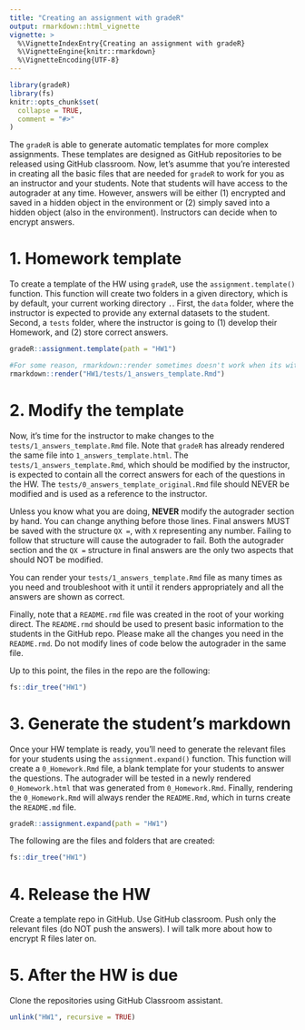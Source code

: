 ```yaml
---
title: "Creating an assignment with gradeR"
output: rmarkdown::html_vignette
vignette: >
  %\VignetteIndexEntry{Creating an assignment with gradeR}
  %\VignetteEngine{knitr::rmarkdown}
  %\VignetteEncoding{UTF-8}
---
```


```r
library(gradeR)
library(fs)
knitr::opts_chunk$set(
  collapse = TRUE,
  comment = "#>"
)
```


The `gradeR` is able to generate automatic templates for more complex assignments. These templates are designed as GitHub repositories to be released using GitHub classroom. Now, let's asumme that you're interested in creating all the basic files that are needed for `gradeR` to work for you as an instructor and your students. Note that students will have access to the autograder at any time. However, answers will be either (1) encrypted and saved in a hidden object in the environment or (2) simply saved into a hidden object (also in the environment). Instructors can decide when to encrypt answers. 

# 1. Homework template

To create a template of the HW using `gradeR`, use the `assignment.template()` function. This function will create two folders in a given directory, which is by default, your current working directory `.`. First, the `data` folder, where the instructor is expected to provide any external datasets to the student. Second, a `tests` folder, where the instructor is going to (1) develop their Homework, and (2) store correct answers.

```r
gradeR::assignment.template(path = "HW1")
```


```r
#For some reason, rmarkdown::render sometimes doesn't work when its within a function and it's being called also using rmarkdown::render
rmarkdown::render("HW1/tests/1_answers_template.Rmd")
```


# 2. Modify the template

Now, it's time for the instructor to make changes to the `tests/1_answers_template.Rmd` file. Note that `gradeR` has already rendered the same file into `1_answers_template.html`. The `tests/1_answers_template.Rmd`, which should be modified by the instructor, is expected to contain all the correct answers for each of the questions in the HW. The `tests/0_answers_template_original.Rmd` file should NEVER be modified and is used as a reference to the instructor. 

Unless you know what you are doing, **NEVER** modify the autograder section by hand. You can change anything before those lines. Final answers MUST be saved with the structure `QX = `, with `X` representing any number. Failing to follow that structure will cause the autograder to fail. Both the autograder section and the `QX = ` structure in final answers are the only two aspects that should NOT be modified.

You can render your `tests/1_answers_template.Rmd` file as many times as you need and troubleshoot with it until it renders appropriately and all the answers are shown as correct. 

Finally, note that a `README.rmd` file was created in the root of your working direct. The `README.rmd` should be used to present basic information to the students in the GitHub repo. Please make all the changes you need in the `README.rmd`. Do not modify lines of code below the autograder in the same file. 

Up to this point, the files in the repo are the following:

```r
fs::dir_tree("HW1")
```

# 3. Generate the student's markdown

Once your HW template is ready, you'll need to generate the relevant files for your students using the `assignment.expand()` function. This function will create a `0_Homework.Rmd` file, a blank template for your students to answer the questions. The autograder will be tested in a newly rendered `0_Homework.html` that was generated from `0_Homework.Rmd`. Finally, rendering the `0_Homework.Rmd` will always render the `README.Rmd`, which in turns create the `README.md` file.

```r
gradeR::assignment.expand(path = "HW1")
```

The following are the files and folders that are created:

```r
fs::dir_tree("HW1")
```


# 4. Release the HW

Create a template repo in GitHub. Use GitHub classroom. Push only the relevant files (do NOT push the answers). I will talk more about how to encrypt R files later on.


# 5. After the HW is due

Clone the repositories using GitHub Classroom assistant.

```r
unlink("HW1", recursive = TRUE)
```







